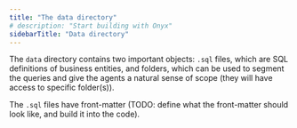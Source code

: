 ```yaml
---
title: "The data directory"
# description: "Start building with Onyx"
sidebarTitle: "Data directory"
---
```


The `data` directory contains two important objects: `.sql` files, which are SQL definitions of business entities, and folders, which can be used to segment the queries and give the agents a natural sense of scope (they will have access to specific folder(s)).

The `.sql` files have front-matter (TODO: define what the front-matter should look like, and build it into the code).
